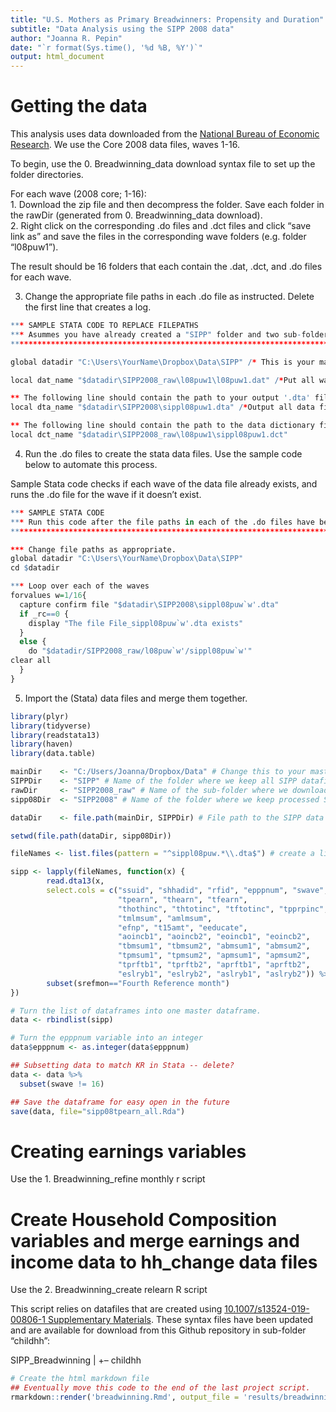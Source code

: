 ```yaml
---
title: "U.S. Mothers as Primary Breadwinners: Propensity and Duration"
subtitle: "Data Analysis using the SIPP 2008 data"
author: "Joanna R. Pepin"
date: "`r format(Sys.time(), '%d %B, %Y')`"
output: html_document
---
```

# Getting the data
This analysis uses data downloaded from the [National Bureau of Economic Research](https://www.nber.org/data/survey-of-income-and-program-participation-sipp-data.html). We use the Core 2008 data files, waves 1-16. 

To begin, use the 0. Breadwinning_data download syntax file to set up the folder directories.  

For each wave (2008 core; 1-16):  
1. Download the zip file and then decompress the folder. Save each folder in the rawDir (generated from 0. Breadwinning_data download).  
2. Right click on the corresponding .do files and .dct files and click "save link as" and save the files in the corresponding wave folders (e.g. folder "l08puw1").

The result should be 16 folders that each contain the .dat, .dct, and .do files for each wave.

3. Change the appropriate file paths in each .do file as instructed. Delete the first line that creates a log.
``` r
*** SAMPLE STATA CODE TO REPLACE FILEPATHS
*** Asummes you have already created a "SIPP" folder and two sub-folders: "SIPP2008_raw" & "SIPP2008".
******************************************************************************************************

global datadir "C:\Users\YourName\Dropbox\Data\SIPP" /* This is your master SIPP data folder */

local dat_name "$datadir\SIPP2008_raw\l08puw1\l08puw1.dat" /*Put all wave folders into sub-folder "SIPP2008_raw" */

** The following line should contain the path to your output '.dta' file 
local dta_name "$datadir\SIPP2008\sippl08puw1.dta" /*Output all data files into sub-folder "SIPP2008" */

** The following line should contain the path to the data dictionary file 
local dct_name "$datadir\SIPP2008_raw\l08puw1\sippl08puw1.dct"

```


4. Run the .do files to create the stata data files. Use the sample code below to automate this process.  

Sample Stata code checks if each wave of the data file already exists, and runs the .do file for the wave if it doesn't exist. 
``` r
*** SAMPLE STATA CODE
*** Run this code after the file paths in each of the .do files have been changed and saved.
******************************************************************************************************

*** Change file paths as appropriate.
global datadir "C:\Users\YourName\Dropbox\Data\SIPP"
cd $datadir

*** Loop over each of the waves
forvalues w=1/16{
  capture confirm file "$datadir\SIPP2008\sippl08puw`w'.dta"
  if _rc==0 {
    display "The file File_sippl08puw`w'.dta exists"
  }
  else {
    do "$datadir/SIPP2008_raw/l08puw`w'/sippl08puw`w'"
clear all
  }
}
```

5. Import the (Stata) data files and merge them together.
``` r
library(plyr)
library(tidyverse)
library(readstata13)
library(haven)
library(data.table)

mainDir    <- "C:/Users/Joanna/Dropbox/Data" # Change this to your master data folder 
SIPPDir    <- "SIPP" # Name of the folder where we keep all SIPP datafiles
rawDir     <- "SIPP2008_raw" # Name of the sub-folder where we download the SIPP data
sipp08Dir  <- "SIPP2008" # Name of the folder where we keep processed SIPP2008 data

dataDir    <- file.path(mainDir, SIPPDir) # File path to the SIPP data files

setwd(file.path(dataDir, sipp08Dir))

fileNames <- list.files(pattern = "^sippl08puw.*\\.dta$") # create a list of all waves

sipp <- lapply(fileNames, function(x) {
        read.dta13(x, 
        select.cols = c("ssuid", "shhadid", "rfid", "epppnum", "swave", "srefmon",
                        "tpearn", "thearn", "tfearn", 
                        "thothinc", "thtotinc", "tftotinc", "tpprpinc", "tptrninc", "tpothinc",
                        "tmlmsum", "amlmsum", 
                        "efnp", "t15amt", "eeducate", 
                        "aoincb1", "aoincb2", "eoincb1", "eoincb2",  
                        "tbmsum1", "tbmsum2", "abmsum1", "abmsum2",
                        "tpmsum1", "tpmsum2", "apmsum1", "apmsum2",
                        "tprftb1", "tprftb2", "aprftb1", "aprftb2",
                        "eslryb1", "eslryb2", "aslryb1", "aslryb2")) %>%
        subset(srefmon=="Fourth Reference month")
})

# Turn the list of dataframes into one master dataframe.
data <- rbindlist(sipp)

# Turn the epppnum variable into an integer
data$epppnum <- as.integer(data$epppnum)

## Subsetting data to match KR in Stata -- delete?
data <- data %>%
  subset(swave != 16)

## Save the dataframe for easy open in the future
save(data, file="sipp08tpearn_all.Rda")

```

# Creating earnings variables

Use the 1. Breadwinning_refine monthly r script

# Create Household Composition variables and merge earnings and income data to hh_change data files

Use the 2. Breadwinning_create relearn R script

This script relies on datafiles that are created using [10.1007/s13524-019-00806-1 Supplementary Materials](https://link.springer.com/article/10.1007/s13524-019-00806-1#SupplementaryMaterial). These syntax files have been updated and are available for download from this Github repository in sub-folder "childhh":

SIPP_Breadwinning
 |
 +-- childhh

``` r
# Create the html markdown file
## Eventually move this code to the end of the last project script.
rmarkdown::render('breadwinning.Rmd', output_file = 'results/breadwinning.html')
```